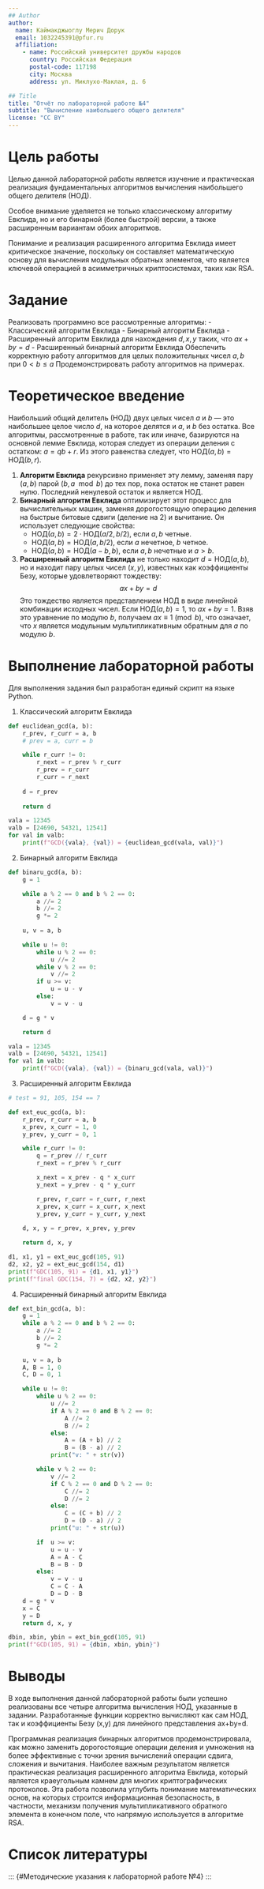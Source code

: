```yaml
---
## Author
author:
  name: Каймакджыоглу Мерич Дорук
  email: 1032245391@pfur.ru
  affiliation:
    - name: Российский университет дружбы народов
      country: Российская Федерация
      postal-code: 117198
      city: Москва
      address: ул. Миклухо-Маклая, д. 6

## Title
title: "Отчёт по лабораторной работе №4"
subtitle: "Вычисление наибольшего общего делителя"
license: "CC BY"
---
```


# Цель работы

Целью данной лабораторной работы является изучение и практическая реализация фундаментальных алгоритмов вычисления наибольшего общего делителя (НОД).

Особое внимание уделяется не только классическому алгоритму Евклида, но и его бинарной (более быстрой) версии, а также расширенным вариантам обоих алгоритмов.

Понимание и реализация расширенного алгоритма Евклида имеет критическое значение, поскольку он составляет математическую основу для вычисления модульных обратных элементов, что является ключевой операцией в асимметричных криптосистемах, таких как RSA.

# Задание

Реализовать программно все рассмотренные алгоритмы:
- Классический алгоритм Евклида
- Бинарный алгоритм Евклида
- Расширенный алгоритм Евклида для нахождения $d, x, y$ таких, что $ax + by = d$
- Расширенный бинарный алгоритм Евклида
Обеспечить корректную работу алгоритмов для целых положительных чисел $a, b$ при $0 < b \le a$
Продемонстрировать работу алгоритмов на примерах.

# Теоретическое введение

Наибольший общий делитель (НОД) двух целых чисел $a$ и $b$ — это наибольшее целое число $d$, на которое делятся и $a$, и $b$ без остатка.
Все алгоритмы, рассмотренные в работе, так или иначе, базируются на основной лемме Евклида, которая следует из операции деления с остатком: $a = qb + r$.
Из этого равенства следует, что $\text{НОД}(a, b) = \text{НОД}(b, r)$.

1. **Алгоритм Евклида** рекурсивно применяет эту лемму, заменяя пару $(a, b)$ парой $(b, a \mod b)$ до тех пор, пока остаток не станет равен нулю.
   Последний ненулевой остаток и является НОД.
2. **Бинарный алгоритм Евклида** оптимизирует этот процесс для вычислительных машин, заменяя дорогостоящую операцию деления на быстрые битовые сдвиги (деление на 2) и вычитание.
   Он использует следующие свойства:
   * $\text{НОД}(a, b) = 2 \cdot \text{НОД}(a/2, b/2)$, если $a, b$ четные.
   * $\text{НОД}(a, b) = \text{НОД}(a, b/2)$, если $a$ нечетное, $b$ четное.
   * $\text{НОД}(a, b) = \text{НОД}(a-b, b)$, если $a, b$ нечетные и $a > b$.
3. **Расширенный алгоритм Евклида** не только находит $d = \text{НОД}(a, b)$, но и находит пару целых чисел $(x, y)$, известных как коэффициенты Безу, которые удовлетворяют тождеству:
    $$ax + by = d$$
    Это тождество является представлением НОД в виде линейной комбинации исходных чисел.
    Если $\text{НОД}(a, b) = 1$, то $ax + by = 1$.
    Взяв это уравнение по модулю $b$, получаем $ax \equiv 1 \pmod{b}$, что означает, что $x$ является модульным мультипликативным обратным для $a$ по модулю $b$.

# Выполнение лабораторной работы

Для выполнения задания был разработан единый скрипт на языке Python.

1. Классический алгоритм Евклида
```python
def euclidean_gcd(a, b):
    r_prev, r_curr = a, b
    # prev = a, curr = b

    while r_curr != 0:
        r_next = r_prev % r_curr
        r_prev = r_curr
        r_curr = r_next
    
    d = r_prev
    
    return d

vala = 12345
valb = [24690, 54321, 12541]
for val in valb:
    print(f"GCD({vala}, {val}) = {euclidean_gcd(vala, val)}")
```

2. Бинарный алгоритм Евклида
```python
def binaru_gcd(a, b):
    g = 1

    while a % 2 == 0 and b % 2 == 0:
        a //= 2
        b //= 2
        g *= 2
    
    u, v = a, b

    while u != 0:
        while u % 2 == 0:
            u //= 2
        while v % 2 == 0:
            v //= 2
        if u >= v:
            u = u - v
        else:
            v = v - u

    d = g * v

    return d

vala = 12345
valb = [24690, 54321, 12541]
for val in valb:
    print(f"GCD({vala}, {val}) = {binaru_gcd(vala, val)}")
```

3. Расширенный алгоритм Евклида
```python
# test = 91, 105, 154 == 7

def ext_euc_gcd(a, b):
    r_prev, r_curr = a, b
    x_prev, x_curr = 1, 0
    y_prev, y_curr = 0, 1

    while r_curr != 0:
        q = r_prev // r_curr
        r_next = r_prev % r_curr

        x_next = x_prev - q * x_curr
        y_next = y_prev - q * y_curr

        r_prev, r_curr = r_curr, r_next
        x_prev, x_curr = x_curr, x_next
        y_prev, y_curr = y_curr, y_next
    
    d, x, y = r_prev, x_prev, y_prev

    return d, x, y

d1, x1, y1 = ext_euc_gcd(105, 91)
d2, x2, y2 = ext_euc_gcd(154, d1)
print(f"GDC(105, 91) = {d1, x1, y1}")
print(f"final GDC(154, 7) = {d2, x2, y2}")
```

4. Расширенный бинарный алгоритм Евклида
```python
def ext_bin_gcd(a, b):
    g = 1
    while a % 2 == 0 and b % 2 == 0:
        a //= 2
        b //= 2
        g *= 2
    
    u, v = a, b
    A, B = 1, 0
    C, D = 0, 1

    while u != 0:
        while u % 2 == 0:
            u //= 2
            if A % 2 == 0 and B % 2 == 0:
                A //= 2
                B //= 2
            else:
                A = (A + b) // 2
                B = (B - a) // 2
            print("v: " + str(v))

        while v % 2 == 0:
            v //= 2
            if C % 2 == 0 and D % 2 == 0:
                C //= 2
                D //= 2
            else:
                C = (C + b) // 2
                D = (D - a) // 2
            print("u: " + str(u))

        if  u >= v:
            u = u - v
            A = A - C
            B = B - D
        else:
            v = v - u
            C = C - A
            D = D - B
    d = g * v
    x = C
    y = D
    return d, x, y

dbin, xbin, ybin = ext_bin_gcd(105, 91)
print(f"GCD(105, 91) = {dbin, xbin, ybin}")
```

# Выводы

В ходе выполнения данной лабораторной работы были успешно реализованы все четыре алгоритма вычисления НОД, указанные в задании. Разработанные функции корректно вычисляют как сам НОД, так и коэффициенты Безу (x,y) для линейного представления ax+by=d.

Программная реализация бинарных алгоритмов продемонстрировала, как можно заменить дорогостоящие операции деления и умножения на более эффективные с точки зрения вычислений операции сдвига, сложения и вычитания. Наиболее важным результатом является практическая реализация расширенного алгоритма Евклида, который является краеугольным камнем для многих криптографических протоколов. Эта работа позволила углубить понимание математических основ, на которых строится информационная безопасность, в частности, механизм получения мультипликативного обратного элемента в конечном поле, что напрямую используется в алгоритме RSA.

# Список литературы{.unnumbered}

::: {#Методические указания к лабораторной работе №4}
:::
